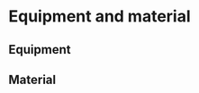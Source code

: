 # Equipment and material

## Equipment

```{=html}
<!--
Listing of the equipment needed and references to the `SIP`'s (Standard Instrument Procedure; `<protocol code>-YYYY.NN`) if any.
If no specific `SIP`'s are available, illustrate the permitted equipment with photos, state the exact type of equipment, ...
-->
```
## Material

```{=html}
<!--
List of materials used.
Clearly indicate which materials are permissible, which volumes, dimensions, material, ...
For instance, do not state the sample jar, but do: square bottle, volume 250 ml, graduated, made of PE, with a closable lid made of PP.
-->
```

